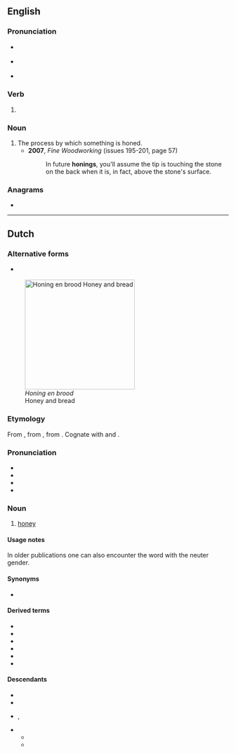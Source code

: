 ==English==

===Pronunciation===
* {{a|GA}} {{IPA|en|/ˈhoʊnɪŋ/}}
* {{a|RP}} {{IPA|en|/ˈhəʊnɪŋ/}}
* {{rhymes|en|oʊnɪŋ|əʊnɪŋ|s=2}}

===Verb===
{{head|en|verb form}}

# {{present participle of|en|hone|nocat=1}}

===Noun===
{{en-noun}}

# The process by which something is honed.
#* '''2007''', ''Fine Woodworking'' (issues 195-201, page 57)
#*: In future '''honings''', you'll assume the tip is touching the stone on the back when it is, in fact, above the stone's surface.

===Anagrams===
* {{anagrams|en|a=ghinno|nigh on}}

----

==Dutch==
{{wikipedia|lang=nl}}

===Alternative forms===
* {{l|nl|honig}} {{q|dialectal|archaic}}
[[Image:Runny hunny.jpg|thumb|250px|''Honing en brood''<br>Honey and bread]]

===Etymology===
From {{inh|nl|dum|honinch||honey}}, from {{inh|nl|odt|honing}}, from {{der|nl|gem-pro|*hunangą}}. Cognate with {{cog|en|honey|}} and {{cog|de|Honig|}}.

===Pronunciation===
* {{IPA|nl|/ˈɦoː.nɪŋ/}}
* {{audio|nl|Nl-honing.ogg|audio}}
* {{hyphenation|nl|ho|ning}}
* {{rhyme|nl|oːnɪŋ}}

===Noun===
{{nl-noun|m|-|-}}

# [[honey]]

====Usage notes====
In older publications one can also encounter the word with the neuter gender.

====Synonyms====
* {{l|nl|zeem}}

====Derived terms====
* {{l|nl|bijenhoning}}
* {{l|nl|bloemenhoning}}
* {{l|nl|honingbeer}}
* {{l|nl|honingbij}}
* {{l|nl|honingkoek}}
* {{l|nl|honingraat}}

====Descendants====
* {{desc|af|heuning}}
* {{desc|dcr|[[henig]], [[honing]]}}
* {{desc|pap|honing|bor=1}}, {{l|pap|heinik}} {{q|dated}}
* {{desc|srn|oni|bor=1|unc=1}}
** {{desc|djk|oniki|bor=1}}
** {{desc|srm|honi|bor=1}}